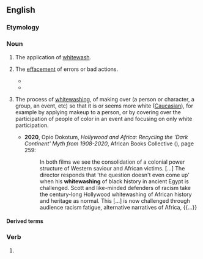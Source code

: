 ==English==

===Etymology===
{{suffix|en|whitewash|ing}}

===Noun===
{{en-noun}}

# The application of [[whitewash]].
# {{lb|en|figuratively}} The [[effacement]] of errors or bad actions.
#: {{syn|en|whitewash}}
#: {{ant|en|blackwashing}}
#* {{quote-text|en||year=1906|author=Theodore Roosevelt|authorlink=Theodore Roosevelt|title=[[s:The Man with the Muck Rake|The Man with the Muck Rake]]|passage=Some persons are sincerely incapable of understanding that to denounce mud slinging does not mean the endorsement of '''whitewashing'''; and both the interested individuals who need '''whitewashing''' and those others who practice mud slinging like to encourage such confusion of ideas.}}
#* {{quote-journal|en|date=July 15, 2007|author=|title=The Nixonian Whitewash, Scrubbed|work=New York Times|url=http://www.nytimes.com/2007/07/15/opinion/15sun4.html
|passage=The institution insulted history by peddling ludicrous '''whitewashings''' — describing the Watergate criminal conspiracy as a “coup” by Nixon’s political rivals fed by fake scoops purchased by the Woodstein investigative duo at The Washington Post.}}
# {{lb|en|pejorative}} The process of [[whitewash]]ing, of making over (a person or character, a group, an event, etc) so that it is or seems more white ([[Caucasian]]), for example by applying makeup to a person, or by covering over the participation of people of color in an event and focusing on only white participation.
#* '''2020''', Opio Dokotum, ''Hollywood and Africa: Recycling the 'Dark Continent' Myth from 1908-2020'', African Books Collective ({{ISBN|9781920033682}}), page 259:
#*: In both films we see the consolidation of a colonial power structure of Western saviour and African victims. [...] The director responds that &#39;the question doesn&#39;t even come up&#39; when his '''whitewashing''' of black history in ancient Egypt is challenged. Scott and like-minded defenders of racism take the century-long Hollywood whitewashing of African history and heritage as normal. This [...] is now challenged through audience racism fatigue, alternative narratives of Africa, {{...}}

====Derived terms====
{{col4|en
|bluewashing
|greenwashing
|pinkwashing
|purplewashing
|redwashing}}

===Verb===
{{head|en|verb form}}

# {{present participle of|en|whitewash|nocat=1}}